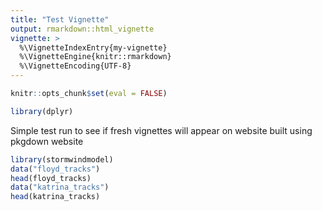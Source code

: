 ```yaml
---
title: "Test Vignette"
output: rmarkdown::html_vignette
vignette: >
  %\VignetteIndexEntry{my-vignette}
  %\VignetteEngine{knitr::rmarkdown}
  %\VignetteEncoding{UTF-8}
---
```


```r
knitr::opts_chunk$set(eval = FALSE)
```


```r
library(dplyr)
```

Simple test run to see if fresh vignettes will appear on website built using pkgdown website


```r
library(stormwindmodel)
data("floyd_tracks")
head(floyd_tracks)
data("katrina_tracks")
head(katrina_tracks)
```
